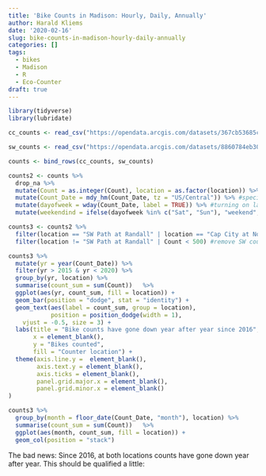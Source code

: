 ```yaml
---
title: 'Bike Counts in Madison: Hourly, Daily, Annually'
author: Harald Kliems
date: '2020-02-16'
slug: bike-counts-in-madison-hourly-daily-annually
categories: []
tags:
  - bikes
  - Madison
  - R
  - Eco-Counter
draft: true
---
```


```r
library(tidyverse)
library(lubridate)

cc_counts <- read_csv("https://opendata.arcgis.com/datasets/367cb53685c74628b4975d8f65d20748_0.csv", col_types = "ci-") %>% mutate(location = "Cap City at North Shore")

sw_counts <- read_csv("https://opendata.arcgis.com/datasets/8860784eb30e4a45a6f853b5f81949f2_0.csv", col_types = "ci-") %>% mutate(location = "SW Path at Randall")

counts <- bind_rows(cc_counts, sw_counts)

counts2 <- counts %>% 
  drop_na %>%
  mutate(Count = as.integer(Count), location = as.factor(location)) %>%
  mutate(Count_Date = mdy_hm(Count_Date, tz = "US/Central")) %>% #specifying the time zone will help when merging climate data later
  mutate(dayofweek = wday(Count_Date, label = TRUE)) %>% #turning on labels makes this more intuitive
  mutate(weekendind = ifelse(dayofweek %in% c("Sat", "Sun"), "weekend", "weekday"))

counts3 <- counts2 %>% 
  filter(location == "SW Path at Randall" | location == "Cap City at North Shore" & (Count_Date <= ymd_hms("2019-02-01 03:00:00", tz = "US/Central") | Count_Date >= ymd_hms("2019-03-12 00:00:00", tz = "US/Central"))) %>%  #remove long zero-count run
  filter(location != "SW Path at Randall" | Count < 500) #remove SW counts over 500
```
```r
counts3 %>% 
  mutate(yr = year(Count_Date)) %>% 
  filter(yr > 2015 & yr < 2020) %>% 
  group_by(yr, location) %>% 
  summarise(count_sum = sum(Count))   %>% 
  ggplot(aes(yr, count_sum, fill = location)) +
  geom_bar(position = "dodge", stat = "identity") +
  geom_text(aes(label = count_sum, group = location),
            position = position_dodge(width = 1),
    vjust = -0.5, size = 3) +
  labs(title = "Bike counts have gone down year after year since 2016",
       x = element_blank(),
       y = "Bikes counted",
       fill = "Counter location") +
  theme(axis.line.y =  element_blank(),
        axis.text.y = element_blank(),
        axis.ticks = element_blank(),
        panel.grid.major.x = element_blank(),
        panel.grid.minor.x = element_blank()
)
```

```r
counts3 %>% 
  group_by(month = floor_date(Count_Date, "month"), location) %>% 
  summarise(count_sum = sum(Count))   %>% 
  ggplot(aes(month, count_sum, fill = location)) +
  geom_col(position = "stack")
```


The bad news: Since 2016, at both locations counts have gone down year after year. This should be qualified a little:

